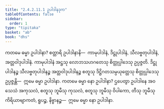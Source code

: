 ```yaml
---
title: "2.4.2.11.1 ဥပါဒါနဒုက"
tableOfContents: false
sidebar:
  order: 1
type: "tipitaka"
basket: "ab"
book: "dhs"
---
```



<DynamicBreadcrumb />

<Division number="1553" book="dhs" e="ch" v="29" p="289">

<Paragraph number="2264" book="dhs">
ကတမေ ဓမ္မာ ဥပါဒါနာ? စတ္တာရိ ဥပါဒါနာနိ—  ကာမုပါဒါနံ, ဒိဋ္ဌုပါဒါနံ, သီလဗ္ဗတုပါဒါနံ, အတ္တဝါဒုပါဒါနံ. ကာမုပါဒါနံ အဋ္ဌသု လောဘသဟဂတေသု စိတ္တုပ္ပါဒေသု ဥပ္ပဇ္ဇတိ. ဒိဋ္ဌုပါဒါနဉ္စ သီလဗ္ဗတုပါဒါနဉ္စ အတ္တဝါဒုပါဒါနဉ္စ စတူသု ဒိဋ္ဌိဂတသမ္ပယုတ္တေသု စိတ္တုပ္ပါဒေသု ဥပ္ပဇ္ဇန္တိ—  ဣမေ ဓမ္မာ ဥပါဒါနာ.
</Paragraph>

</Division>
<Division number="1554" book="dhs" e="ch" v="29" p="289">

<Paragraph number="2265" book="dhs">
ကတမေ ဓမ္မာ နော ဥပါဒါနာ? ဌပေတွာ ဥပါဒါနေ အဝသေသံ အကုသလံ, စတူသု ဘူမီသု ကုသလံ, စတူသု ဘူမီသု ဝိပါကော, တီသု ဘူမီသု ကိရိယာဗျာကတံ, ရူပဉ္စ, နိဗ္ဗာနဉ္စ—  ဣမေ ဓမ္မာ နော ဥပါဒါနာ.
</Paragraph>
</Division>